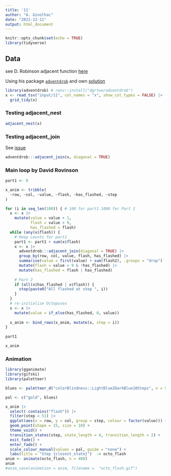 ```yaml
---
title: '11'
author: "A. Ginolhac"
date: "2021-12-11"
output: html_document
---
```


```r
knitr::opts_chunk$set(echo = TRUE)
library(tidyverse)
```

## Data


see D. Robinson adjacent function [here](https://twitter.com/drob/status/1469037082777726986?s=20)

Using his package [`adventdrob`](https://github.com/dgrtwo/adventdrob) and own [solution](https://twitter.com/drob/status/1469766453771522056?s=20)

```r
library(adventdrob) # renv::install("dgrtwo/adventdrob")
x <- read_tsv("input/11", col_names = "x", show_col_types = FALSE) |> 
  grid_tidy(x)
```
### Testing adjacent_nest

```r
adjacent_nest(x) 
```


### Testing adjacent_join

See [issue](https://github.com/dgrtwo/adventdrob/issues/1)

```r
adventdrob:::adjacent_join(x, diagonal = TRUE) 
```

### Main loop by David Rovinson


```r

part1 <- 0

x_anim <- tribble(
  ~row, ~col, ~value, ~flash, ~has_flashed, ~step
)

for (i in seq_len(100)) { # 100 for part1 1000 for Part 2
  x <- x |> 
    mutate(value = value + 1,
           flash = value > 9,
           has_flashed = flash)
  while (any(x$flash)) {
    # Keep counts for part1
    part1 <- part1 + sum(x$flash)
    x <- x |> 
      adventdrob:::adjacent_join(diagonal = TRUE) |> 
      group_by(row, col, value, flash, has_flashed) |> 
      summarise(value = first(value) + sum(flash2), .groups = "drop") |> 
      mutate(flash = value > 9 & !has_flashed) |> 
      mutate(has_flashed = flash | has_flashed)
    
    # Part 2
    if (all(x$has_flashed | x$flash)) {
      stop(paste0("All flashed at step ", i))
    }
  }
  # re-initialize Octopuses
  x <- x |> 
    mutate(value = if_else(has_flashed, 0, value))
  
  x_anim <- bind_rows(x_anim, mutate(x, step = i))
}
  
part1

x_anim
```

### Animation

```r
library(gganimate)
library(gifski)
library(paletteer)

blues <- paletteer_d("colorBlindness::LightBlue2DarkBlue10Steps", n = 9)

pal <- c("gold", blues)

x_anim |> 
  select(-contains("flash")) |>
  filter(step < 51) |> 
  ggplot(aes(x = row, y = col, group = step, colour = factor(value))) +
  geom_point(shape = 15, size = 18) +
  theme_void() +
  transition_states(step, state_length = 4, transition_length = 2) +
  exit_fade() +
  enter_fade() +
  scale_colour_manual(values = pal, guide = "none") +
  labs(title = "Step {closest_state}")  -> octo_flash
anim <- animate(octo_flash, n = 400)
anim
#anim_save(animation = anim, filename =  "octo_flash.gif")
```

